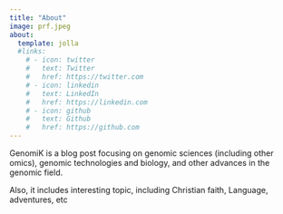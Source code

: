 ```yaml
---
title: "About"
image: prf.jpeg
about:
  template: jolla
  #links:
    # - icon: twitter
    #   text: Twitter
    #   href: https://twitter.com
    # - icon: linkedin
    #   text: LinkedIn
    #   href: https://linkedin.com
    # - icon: github
    #   text: Github
    #   href: https://github.com
---
```


GenomiK is a blog post focusing on genomic sciences (including other omics), genomic technologies and biology, and other advances in the genomic field.

Also, it includes interesting topic, including Christian faith, Language, adventures, etc
